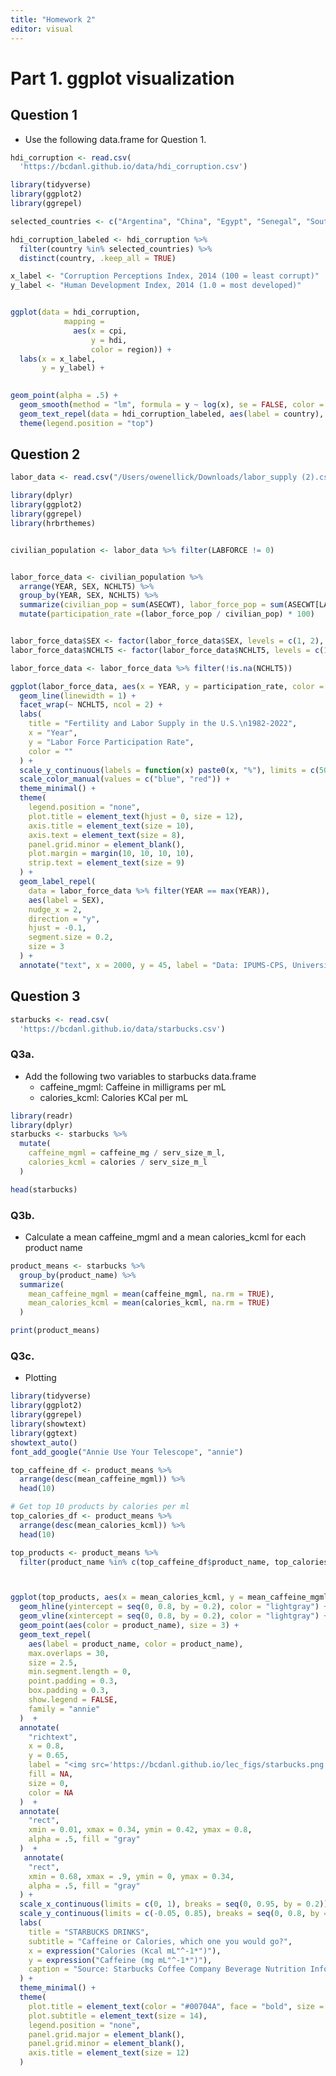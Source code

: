 ```yaml
---
title: "Homework 2"
editor: visual
---
```


# Part 1. ggplot visualization

## Question 1

-   Use the following data.frame for Question 1.

```r
hdi_corruption <- read.csv(
  'https://bcdanl.github.io/data/hdi_corruption.csv')
```

```r
library(tidyverse)
library(ggplot2)
library(ggrepel)

selected_countries <- c("Argentina", "China", "Egypt", "Senegal", "South Africa", "Greece", "United States", "Germany", "Singapore", "Norway")

hdi_corruption_labeled <- hdi_corruption %>% 
  filter(country %in% selected_countries) %>% 
  distinct(country, .keep_all = TRUE)

x_label <- "Corruption Perceptions Index, 2014 (100 = least corrupt)"
y_label <- "Human Development Index, 2014 (1.0 = most developed)"


ggplot(data = hdi_corruption,
            mapping = 
              aes(x = cpi, 
                  y = hdi, 
                  color = region)) +
  labs(x = x_label,
       y = y_label) +
 

geom_point(alpha = .5) +
  geom_smooth(method = "lm", formula = y ~ log(x), se = FALSE, color = "blue") +
  geom_text_repel(data = hdi_corruption_labeled, aes(label = country), color = "black", size = 3, max.overlaps = Inf, segment.color = "black", box.padding = .75, point.padding = .75)  +
  theme(legend.position = "top")
```

## Question 2

```r
labor_data <- read.csv("/Users/owenellick/Downloads/labor_supply (2).csv")
```

```r
library(dplyr)
library(ggplot2)
library(ggrepel)
library(hrbrthemes) 


civilian_population <- labor_data %>% filter(LABFORCE != 0)


labor_force_data <- civilian_population %>% 
  arrange(YEAR, SEX, NCHLT5) %>% 
  group_by(YEAR, SEX, NCHLT5) %>% 
  summarize(civilian_pop = sum(ASECWT), labor_force_pop = sum(ASECWT[LABFORCE == 2])) %>% 
  mutate(participation_rate =(labor_force_pop / civilian_pop) * 100)


labor_force_data$SEX <- factor(labor_force_data$SEX, levels = c(1, 2), labels = c("Male", "Female"))
labor_force_data$NCHLT5 <- factor(labor_force_data$NCHLT5, levels = c(1, 0), labels = c("Having Children Under Age 5 in Household","No Child Under Age 5 in Household"))

labor_force_data <- labor_force_data %>% filter(!is.na(NCHLT5))

```

```r
ggplot(labor_force_data, aes(x = YEAR, y = participation_rate, color = SEX)) +
  geom_line(linewidth = 1) +
  facet_wrap(~ NCHLT5, ncol = 2) +
  labs(
    title = "Fertility and Labor Supply in the U.S.\n1982-2022",
    x = "Year",
    y = "Labor Force Participation Rate",
    color = ""
  ) +
  scale_y_continuous(labels = function(x) paste0(x, "%"), limits = c(50, 100), breaks = seq(50, 100, 10)) +
  scale_color_manual(values = c("blue", "red")) +
  theme_minimal() +
  theme(
    legend.position = "none",
    plot.title = element_text(hjust = 0, size = 12), 
    axis.title = element_text(size = 10), 
    axis.text = element_text(size = 8), 
    panel.grid.minor = element_blank(),
    plot.margin = margin(10, 10, 10, 10), 
    strip.text = element_text(size = 9) 
  ) +
  geom_label_repel(
    data = labor_force_data %>% filter(YEAR == max(YEAR)),
    aes(label = SEX),
    nudge_x = 2,
    direction = "y",
    hjust = -0.1,
    segment.size = 0.2,
    size = 3 
  ) +
  annotate("text", x = 2000, y = 45, label = "Data: IPUMS-CPS, University of Minnesota, www.ipums.org.", size = 2.5) # Adjust annotate size
```

## Question 3

```r
starbucks <- read.csv(
  'https://bcdanl.github.io/data/starbucks.csv')
```

### Q3a.

-   Add the following two variables to starbucks data.frame
    -   caffeine_mgml: Caffeine in milligrams per mL
    -   calories_kcml: Calories KCal per mL

```r
library(readr)
library(dplyr)
starbucks <- starbucks %>%
  mutate(
    caffeine_mgml = caffeine_mg / serv_size_m_l,
    calories_kcml = calories / serv_size_m_l
  )

head(starbucks)
```

### Q3b.

-   Calculate a mean caffeine_mgml and a mean calories_kcml for each product name

```r
product_means <- starbucks %>%
  group_by(product_name) %>%
  summarize(
    mean_caffeine_mgml = mean(caffeine_mgml, na.rm = TRUE),
    mean_calories_kcml = mean(calories_kcml, na.rm = TRUE)
  )

print(product_means)
```

### Q3c.

-   Plotting

```r
library(tidyverse)
library(ggplot2)
library(ggrepel)
library(showtext)
library(ggtext)
showtext_auto()
font_add_google("Annie Use Your Telescope", "annie")

top_caffeine_df <- product_means %>%
  arrange(desc(mean_caffeine_mgml)) %>%
  head(10)

# Get top 10 products by calories per ml
top_calories_df <- product_means %>%
  arrange(desc(mean_calories_kcml)) %>%
  head(10)

top_products <- product_means %>%
  filter(product_name %in% c(top_caffeine_df$product_name, top_calories_df$product_name))



ggplot(top_products, aes(x = mean_calories_kcml, y = mean_caffeine_mgml)) +
  geom_hline(yintercept = seq(0, 0.8, by = 0.2), color = "lightgray") +
  geom_vline(xintercept = seq(0, 0.8, by = 0.2), color = "lightgray") +
  geom_point(aes(color = product_name), size = 3) +
  geom_text_repel(
    aes(label = product_name, color = product_name),
    max.overlaps = 30,
    size = 2.5,
    min.segment.length = 0,
    point.padding = 0.3,  
    box.padding = 0.3,    
    show.legend = FALSE,
    family = "annie"
  )  +
  annotate(
    "richtext",
    x = 0.8,             
    y = 0.65,             
    label = "<img src='https://bcdanl.github.io/lec_figs/starbucks.png' width='70'/>", 
    fill = NA,
    size = 0,          
    color = NA
  )  +
  annotate(
    "rect",
    xmin = 0.01, xmax = 0.34, ymin = 0.42, ymax = 0.8,
    alpha = .5, fill = "gray"
  )  +
   annotate(
    "rect",
    xmin = 0.68, xmax = .9, ymin = 0, ymax = 0.34,
    alpha = .5, fill = "gray"
  ) +
  scale_x_continuous(limits = c(0, 1), breaks = seq(0, 0.95, by = 0.2)) +
  scale_y_continuous(limits = c(-0.05, 0.85), breaks = seq(0, 0.8, by = 0.2)) +
  labs(
    title = "STARBUCKS DRINKS",
    subtitle = "Caffeine or Calories, which one you would go?",
    x = expression("Calories (Kcal mL"^-1*")"),
    y = expression("Caffeine (mg mL"^-1*")"),
    caption = "Source: Starbucks Coffee Company Beverage Nutrition Information"
  ) +
  theme_minimal() +
  theme(
    plot.title = element_text(color = "#00704A", face = "bold", size = 22),
    plot.subtitle = element_text(size = 14),
    legend.position = "none",
    panel.grid.major = element_blank(),
    panel.grid.minor = element_blank(),
    axis.title = element_text(size = 12)
  )
```
